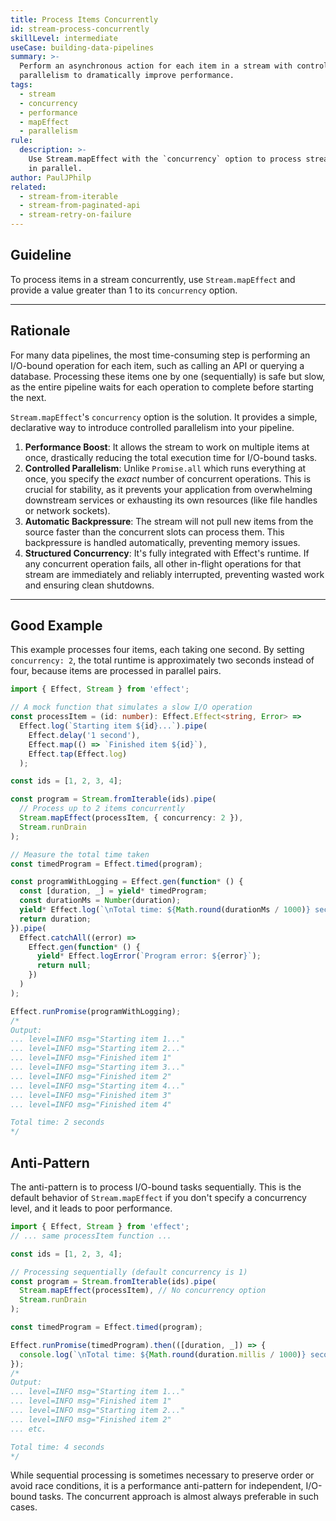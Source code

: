 ```yaml
---
title: Process Items Concurrently
id: stream-process-concurrently
skillLevel: intermediate
useCase: building-data-pipelines
summary: >-
  Perform an asynchronous action for each item in a stream with controlled
  parallelism to dramatically improve performance.
tags:
  - stream
  - concurrency
  - performance
  - mapEffect
  - parallelism
rule:
  description: >-
    Use Stream.mapEffect with the `concurrency` option to process stream items
    in parallel.
author: PaulJPhilp
related:
  - stream-from-iterable
  - stream-from-paginated-api
  - stream-retry-on-failure
---
```


## Guideline

To process items in a stream concurrently, use `Stream.mapEffect` and provide a value greater than 1 to its `concurrency` option.

---

## Rationale

For many data pipelines, the most time-consuming step is performing an I/O-bound operation for each item, such as calling an API or querying a database. Processing these items one by one (sequentially) is safe but slow, as the entire pipeline waits for each operation to complete before starting the next.

`Stream.mapEffect`'s `concurrency` option is the solution. It provides a simple, declarative way to introduce controlled parallelism into your pipeline.

1.  **Performance Boost**: It allows the stream to work on multiple items at once, drastically reducing the total execution time for I/O-bound tasks.
2.  **Controlled Parallelism**: Unlike `Promise.all` which runs everything at once, you specify the *exact* number of concurrent operations. This is crucial for stability, as it prevents your application from overwhelming downstream services or exhausting its own resources (like file handles or network sockets).
3.  **Automatic Backpressure**: The stream will not pull new items from the source faster than the concurrent slots can process them. This backpressure is handled automatically, preventing memory issues.
4.  **Structured Concurrency**: It's fully integrated with Effect's runtime. If any concurrent operation fails, all other in-flight operations for that stream are immediately and reliably interrupted, preventing wasted work and ensuring clean shutdowns.

---

## Good Example

This example processes four items, each taking one second. By setting `concurrency: 2`, the total runtime is approximately two seconds instead of four, because items are processed in parallel pairs.

```typescript
import { Effect, Stream } from 'effect';

// A mock function that simulates a slow I/O operation
const processItem = (id: number): Effect.Effect<string, Error> =>
  Effect.log(`Starting item ${id}...`).pipe(
    Effect.delay('1 second'),
    Effect.map(() => `Finished item ${id}`),
    Effect.tap(Effect.log)
  );

const ids = [1, 2, 3, 4];

const program = Stream.fromIterable(ids).pipe(
  // Process up to 2 items concurrently
  Stream.mapEffect(processItem, { concurrency: 2 }),
  Stream.runDrain
);

// Measure the total time taken
const timedProgram = Effect.timed(program);

const programWithLogging = Effect.gen(function* () {
  const [duration, _] = yield* timedProgram;
  const durationMs = Number(duration);
  yield* Effect.log(`\nTotal time: ${Math.round(durationMs / 1000)} seconds`);
  return duration;
}).pipe(
  Effect.catchAll((error) =>
    Effect.gen(function* () {
      yield* Effect.logError(`Program error: ${error}`);
      return null;
    })
  )
);

Effect.runPromise(programWithLogging);
/*
Output:
... level=INFO msg="Starting item 1..."
... level=INFO msg="Starting item 2..."
... level=INFO msg="Finished item 1"
... level=INFO msg="Starting item 3..."
... level=INFO msg="Finished item 2"
... level=INFO msg="Starting item 4..."
... level=INFO msg="Finished item 3"
... level=INFO msg="Finished item 4"

Total time: 2 seconds
*/
```

## Anti-Pattern

The anti-pattern is to process I/O-bound tasks sequentially. This is the default behavior of `Stream.mapEffect` if you don't specify a concurrency level, and it leads to poor performance.

```typescript
import { Effect, Stream } from 'effect';
// ... same processItem function ...

const ids = [1, 2, 3, 4];

// Processing sequentially (default concurrency is 1)
const program = Stream.fromIterable(ids).pipe(
  Stream.mapEffect(processItem), // No concurrency option
  Stream.runDrain
);

const timedProgram = Effect.timed(program);

Effect.runPromise(timedProgram).then(([duration, _]) => {
  console.log(`\nTotal time: ${Math.round(duration.millis / 1000)} seconds`);
});
/*
Output:
... level=INFO msg="Starting item 1..."
... level=INFO msg="Finished item 1"
... level=INFO msg="Starting item 2..."
... level=INFO msg="Finished item 2"
... etc.

Total time: 4 seconds
*/
```

While sequential processing is sometimes necessary to preserve order or avoid race conditions, it is a performance anti-pattern for independent, I/O-bound tasks. The concurrent approach is almost always preferable in such cases.
